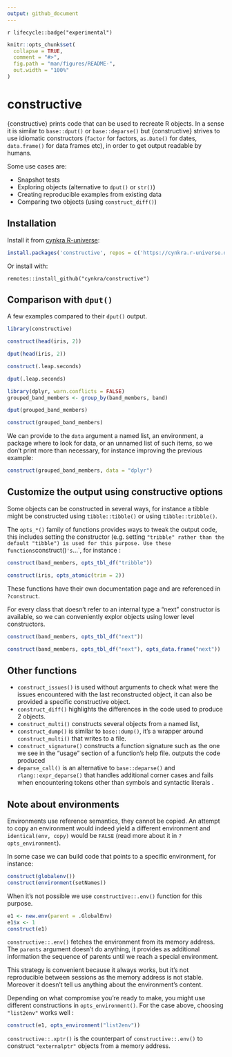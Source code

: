 ```yaml
---
output: github_document
---
```


<!-- README.md is generated from README.Rmd. Please edit that file -->

`r lifecycle::badge("experimental")`

```r
knitr::opts_chunk$set(
  collapse = TRUE,
  comment = "#>",
  fig.path = "man/figures/README-",
  out.width = "100%"
)
```

# constructive 

{constructive} prints code that can be used to recreate R objects. In a sense it
is similar to `base::dput()` or `base::deparse()` but {constructive} strives to use idiomatic constructors
(`factor` for factors, `as.Date()` for dates, `data.frame()` for data frames etc),
in order to get output readable by humans.

Some use cases are: 

* Snapshot tests
* Exploring objects (alternative to `dput()` or `str()`)
* Creating reproducible examples from existing data
* Comparing two objects (using `construct_diff()`)

## Installation

Install it from [cynkra R-universe](https://cynkra.r-universe.dev):

```r
install.packages('constructive', repos = c('https://cynkra.r-universe.dev', 'https://cloud.r-project.org'))
```

Or install with:

```
remotes::install_github("cynkra/constructive")
```

## Comparison with `dput()`

A few examples compared to their `dput()` output.

```r
library(constructive)

construct(head(iris, 2))

dput(head(iris, 2))

construct(.leap.seconds)

dput(.leap.seconds)

library(dplyr, warn.conflicts = FALSE)
grouped_band_members <- group_by(band_members, band)

dput(grouped_band_members)

construct(grouped_band_members)
```

We can provide to the `data` argument a named list, an environment, a package where to look
for data, or an unnamed list of such items, so we don't print more than necessary, for instance improving the previous example:

```r
construct(grouped_band_members, data = "dplyr")
```

## Customize the output using constructive options

Some objects can be constructed in several ways, for instance a tibble
might be constructed using `tibble::tibble()` or using `tibble::tribble()`.

The `opts_*()` family of functions provides ways to tweak the output code, this
includes setting the constructor (e.g. setting `"tribble" rather than the default "tibble")
is used for this purpose. Use these functions
`construct()`'s `...`, for instance :

```r
construct(band_members, opts_tbl_df("tribble"))

construct(iris, opts_atomic(trim = 2))
```

These functions have their own documentation page and are referenced in `?construct`.

For every class that doesn't refer to an internal type a "next" constructor is
available, so we can conveniently explor objects using lower level constructors.

```r
construct(band_members, opts_tbl_df("next"))

construct(band_members, opts_tbl_df("next"), opts_data.frame("next"))
```



## Other functions

* `construct_issues()` is used without arguments to check what were the issues encountered
  with the last reconstructed object, it can also be provided a specific constructive object.
* `construct_diff()` highlights the differences in the code used to produce 2 objects.
* `construct_multi()` constructs several objects from a named list,
* `construct_dump()` is similar to `base::dump()`, it's a wrapper around `construct_multi()`
  that writes to a file.
* `construct_signature()` constructs a function signature such as the one we see in the
  "usage" section of a function's help file.
outputs the code produced  
* `deparse_call()` is an alternative to `base::deparse()` and `rlang::expr_deparse()` that 
  handles additional corner cases and fails when encountering tokens other than symbols 
  and syntactic literals .

## Note about environments

Environments use reference semantics, they cannot be copied.
An attempt to copy an environment would indeed yield a different environment and `identical(env, copy)` would be `FALSE`
(read more about it in `?opts_environment`).

In some case we can build code that points to a specific environment, for instance:

```r
construct(globalenv())
construct(environment(setNames))
```

When it's not possible we use `constructive::.env()` function for this purpose.

```r
e1 <- new.env(parent = .GlobalEnv)
e1$x <- 1
construct(e1)
```

`constructive::.env()`  fetches the environment from its memory address. The `parents`
argument doesn't do anything, it provides as additional information the sequence 
of parents until we reach a special environment.

This strategy is convenient because it always works, but it's not reproducible
between sessions as the memory address is not stable. Moreover it doesn't tell
us anything about the environment's content.

Depending on what compromise you're ready to make, you might use different
constructions in `opts_environment()`. For the case above, choosing `"list2env"`
works well :

```r
construct(e1, opts_environment("list2env"))
```

`constructive::.xptr()` is the counterpart of `constructive::.env()`
to construct `"externalptr"` objects from a memory address.

